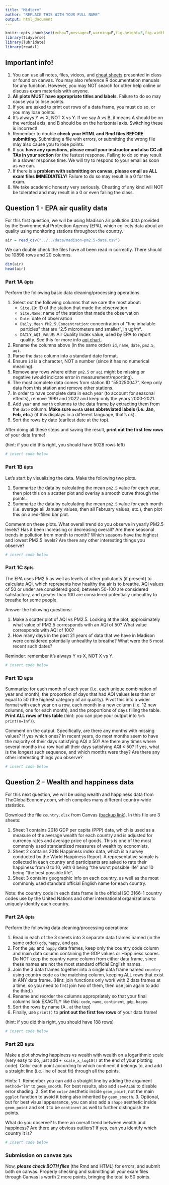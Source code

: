 ```yaml
---
title: "Midterm"
author: "REPLACE THIS WITH YOUR FULL NAME"
output: html_document
---
```


<style>#header{margin-bottom:30px;}div.level2{margin:40px 0 70px;}div.level3{margin-top:40px;}</style>

```r
knitr::opts_chunk$set(echo=T,message=F,warning=F,fig.height=5,fig.width=6,fig.align="center")
library(tidyverse)
library(lubridate)
library(readxl)
```


## Important info!

1. You can use all notes, files, videos, and [cheat sheets](https://www.rstudio.com/resources/cheatsheets/) presented in class or found on canvas. You may also reference R documentation manuals for any function. However, you may NOT search for other help online or discuss exam materials with anyone.
2. **All plots MUST have appropriate titles and labels**. Failure to do so may cause you to lose points.
3. If you are asked to print out rows of a data frame, you must do so, or you may lose points.
4. It's always Y vs X, NOT X vs Y. If we say A vs B, it means A should be on the vertical axis, and B should be on the horizontal axis. Switching these is incorrect!
5. Remember to double **check your HTML and Rmd files BEFORE submitting**. Submitting a file with errors, or submitting the wrong file may also cause you to lose points.
6. If you **have any questions, please email your instructor and also CC all TAs in your section** for the fastest response. Failing to do so may result in a slower response time. We will try to respond to your email as soon as we can.
7. If there is a **problem with submitting on canvas, please email us ALL exam files IMMEDIATELY**! Failure to do so may result in a 0 for the exam.
8. We take academic honesty very seriously. Cheating of any kind will NOT be tolerated and may result in a 0 or even failing the class.




## Question 1 - EPA air quality data


For this first question, we will be using Madison air pollution data provided by the Environmental Protection Agency (EPA), which collects data about air quality using monitoring stations throughout the country.



```r
air = read_csv("../../data/madison-pm2.5-data.csv")
```

We can double check the files have all been read in correctly. There should be 10898 rows and 20 columns.

```r
dim(air)
head(air)
```

### Part 1A <small>8pts</small>


Perform the following basic data cleaning/processing operations.

1. Select out the following columns that we care the most about:
   - `Site.ID`: ID of the station that made the observation
   - `Site.Name`: name of the station that made the observation
   - `Date`: date of observation
   - `Daily.Mean.PM2.5.Concentration`: concentration of "fine inhalable particles" that are "2.5 micrometers and smaller", in ug/m³.
   - `DAILY_AQI_VALUE`: Air Quality Index value, used by EPA to report quality. See this for more info [aqi chart](https://miro.medium.com/max/1400/0*vzT6W-NevzPXAKls.png).
2. Rename the columns above (in the same order) `id`, `name`, `date`, `pm2.5`, `aqi`.
3. Parse the `date` column into a standard date format.
4. Ensure `id` is a character, NOT a number (since it has no numerical meaning).
5. Remove any rows where either `pm2.5` or `aqi` might be missing or negative (would indicate error in measurement/reporting).
6. The most complete data comes from station ID "550250047". Keep only data from this station and remove other stations.
7. In order to have complete data in each year (to account for seasonal effects), remove 1999 and 2022 and keep only the years 2000-2021.
8. Add `year` and `month` columns to the data frame by extracting them from the `date` column. **Make sure `month` uses abbreviated labels (i.e. Jan, Feb, etc.)** (if this displays in a different language, that's ok).
9. Sort the rows by date (earliest date at the top).

After doing all these steps and saving the result, **print out the first few rows** of your data frame!

(hint: if you did this right, you should have 5028 rows left)

```r
# insert code below

```




### Part 1B <small>8pts</small>


Let's start by visualizing the data. Make the following two plots.

1. Summarize the data by calculating the mean `pm2.5` value for each year, then plot this on a scatter plot and overlay a smooth curve through the points.
2. Summarize the data by calculating the mean `pm2.5` value for each month (i.e. average all January values, then all February values, etc.), then plot this on a red-filled bar plot.

Comment on these plots. What overall trend do you observe in yearly PM2.5 levels? Has it been increasing or decreasing overall? Are there seasonal trends in pollution from month to month? Which seasons have the highest and lowest PM2.5 levels? Are there any other interesting things you observe?

```r
# insert code below

```




### Part 1C <small>8pts</small>


The EPA uses PM2.5 as well as levels of other pollutants (if present) to calculate AQI, which represents how healthy the air is to breathe. AQI values of 50 or under are considered good, between 50-100 are considered satisfactory, and greater than 100 are considered potentially unhealthy to breathe for some people.

Answer the following questions:

1. Make a scatter plot of AQI vs PM2.5. Looking at the plot, approximately what value of PM2.5 corresponds with an AQI of 50? What value corresponds with AQI of 100?
2. How many days in the past 21 years of data that we have in Madison were considered potentially unhealthy to breathe? What were the 5 most recent such dates?

Reminder: remember it's always Y vs X, NOT X vs Y.

```r
# insert code below

```




### Part 1D <small>8pts</small>


Summarize for each month of each year (i.e. each unique combination of year and month), the proportion of days that had AQI values less than or equal to 50 (the highest category of air quality). Pivot this into a wider format with each year on a row, each month in a new column (i.e. 12 new columns, one for each month), and the proportions of days filling the table. **Print ALL rows of this table** (hint: you can pipe your output into `%>% print(n=Inf)`).

Comment on the output. Specifically, are there any months with missing values? If yes which ones? In recent years, do most months seem to have the majority of their days satisfying AQI ≤ 50? Are there any times where several months in a row had all their days satisfying AQI ≤ 50? If yes, what is the longest such sequence, and which months were they? Are there any other interesting things you observe?

```r
# insert code below

```





## Question 2 - Wealth and happiness data


For this next question, we will be using wealth and happiness data from TheGlobalEconomy.com, which compiles many different country-wide statistics.

Download the file `country.xlsx` from Canvas ([backup link](https://pages.stat.wisc.edu/~bwu62/240/country.xlsx)). In this file are 3 sheets:

1. Sheet 1 contains 2018 GDP per capita (PPP) data, which is used as a measure of the average wealth for each country and is adjusted for currency rates and average price of goods. This is one of the most commonly used standardized measures of wealth by economists.
2. Sheet 2 contains 2018 Happiness index data, which is a survey conducted by the World Happiness Report. A representative sample is collected in each country and participants are asked to rate their happiness from 0 to 10, with 0 being "the worst possible life" and 10 being "the best possible life".
3. Sheet 3 contains geographic info on each country, as well as the most commonly used standard official English name for each country.

Note: the country code in each data frame is the official ISO 3166-1 country codes use by the United Nations and other international organizations to uniquely identify each country.




### Part 2A <small>8pts</small>


Perform the following data cleaning/processing operations:

1. Read in each of the 3 sheets into 3 separate data frames named (in the same order) `gdp`, `happy`, and `geo`.
2. For the `gdp` and `happy` data frames, keep only the country code column and main data column containing the GDP values or Happiness scores. Do NOT keep the country name column from either data frame, since these names are not the most standard official English names.
3. Join the 3 data frames together into a single data frame named `country` using country code as the matching column, keeping ALL rows that exist in ANY data frame. (Hint: join functions only work with 2 data frames at a time, so you need to first join two of them, then use join again to add the third.)
4. Rename and reorder the columns appropriately so that your final columns look EXACTLY like this: `code`, `name`, `continent`, `gdp`, `happy`.
5. Sort the rows by name (A.. at the top)
6. Finally, use `print()` to **print out the first few rows** of your data frame!

(hint: if you did this right, you should have 188 rows)

```r
# insert code below

```




### Part 2B <small>8pts</small>


Make a plot showing happiness vs wealth with wealth on a logarithmic scale (very easy to do, just add `+ scale_x_log10()` at the end of your plotting code). Color each point according to which continent it belongs to, and add a straight line (i.e. line of best fit) through all the points.

Hints: 1. Remember you can add a straight line by adding the argument `method="lm"` to `geom_smooth`. For best results, also add `se=FALSE` to disable error shading. 2. Set the `color` aesthetic inside `geom_point`, not the main `ggplot` function to avoid it being also inherited by `geom_smooth`. 3. Optional, but for best visual appearance, you can also add a `shape` aesthetic inside `geom_point` and set it to be `continent` as well to further distinguish the points.

What do you observe? Is there an overall trend between wealth and happiness? Are there any obvious outliers? If yes, can you identify which country it is?

```r
# insert code below

```



### Submission on canvas <small>2pts</small>

Now, ***please check BOTH files*** (the Rmd and HTML) for errors, and submit both on canvas. Properly checking and submitting all your exam files through Canvas is worth 2 more points, bringing the total to 50 points.

